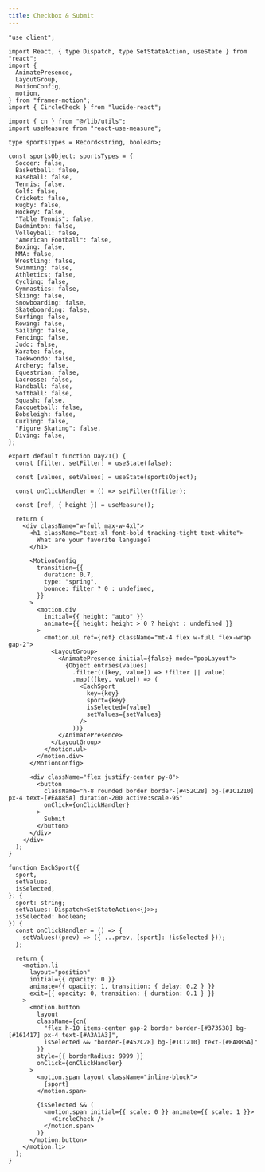 ```yaml
---
title: Checkbox & Submit
---
```


<ComponentPreview name="works-2" className="bg-black" />

<CodePreview>

```tsx showLineNumbers
"use client";

import React, { type Dispatch, type SetStateAction, useState } from "react";
import {
  AnimatePresence,
  LayoutGroup,
  MotionConfig,
  motion,
} from "framer-motion";
import { CircleCheck } from "lucide-react";

import { cn } from "@/lib/utils";
import useMeasure from "react-use-measure";

type sportsTypes = Record<string, boolean>;

const sportsObject: sportsTypes = {
  Soccer: false,
  Basketball: false,
  Baseball: false,
  Tennis: false,
  Golf: false,
  Cricket: false,
  Rugby: false,
  Hockey: false,
  "Table Tennis": false,
  Badminton: false,
  Volleyball: false,
  "American Football": false,
  Boxing: false,
  MMA: false,
  Wrestling: false,
  Swimming: false,
  Athletics: false,
  Cycling: false,
  Gymnastics: false,
  Skiing: false,
  Snowboarding: false,
  Skateboarding: false,
  Surfing: false,
  Rowing: false,
  Sailing: false,
  Fencing: false,
  Judo: false,
  Karate: false,
  Taekwondo: false,
  Archery: false,
  Equestrian: false,
  Lacrosse: false,
  Handball: false,
  Softball: false,
  Squash: false,
  Racquetball: false,
  Bobsleigh: false,
  Curling: false,
  "Figure Skating": false,
  Diving: false,
};

export default function Day21() {
  const [filter, setFilter] = useState(false);

  const [values, setValues] = useState(sportsObject);

  const onClickHandler = () => setFilter(!filter);

  const [ref, { height }] = useMeasure();

  return (
    <div className="w-full max-w-4xl">
      <h1 className="text-xl font-bold tracking-tight text-white">
        What are your favorite language?
      </h1>

      <MotionConfig
        transition={{
          duration: 0.7,
          type: "spring",
          bounce: filter ? 0 : undefined,
        }}
      >
        <motion.div
          initial={{ height: "auto" }}
          animate={{ height: height > 0 ? height : undefined }}
        >
          <motion.ul ref={ref} className="mt-4 flex w-full flex-wrap gap-2">
            <LayoutGroup>
              <AnimatePresence initial={false} mode="popLayout">
                {Object.entries(values)
                  .filter(([key, value]) => !filter || value)
                  .map(([key, value]) => (
                    <EachSport
                      key={key}
                      sport={key}
                      isSelected={value}
                      setValues={setValues}
                    />
                  ))}
              </AnimatePresence>
            </LayoutGroup>
          </motion.ul>
        </motion.div>
      </MotionConfig>

      <div className="flex justify-center py-8">
        <button
          className="h-8 rounded border border-[#452C28] bg-[#1C1210] px-4 text-[#EA885A] duration-200 active:scale-95"
          onClick={onClickHandler}
        >
          Submit
        </button>
      </div>
    </div>
  );
}

function EachSport({
  sport,
  setValues,
  isSelected,
}: {
  sport: string;
  setValues: Dispatch<SetStateAction<{}>>;
  isSelected: boolean;
}) {
  const onClickHandler = () => {
    setValues((prev) => ({ ...prev, [sport]: !isSelected }));
  };

  return (
    <motion.li
      layout="position"
      initial={{ opacity: 0 }}
      animate={{ opacity: 1, transition: { delay: 0.2 } }}
      exit={{ opacity: 0, transition: { duration: 0.1 } }}
    >
      <motion.button
        layout
        className={cn(
          "flex h-10 items-center gap-2 border border-[#373538] bg-[#161417] px-4 text-[#A3A1A3]",
          isSelected && "border-[#452C28] bg-[#1C1210] text-[#EA885A]"
        )}
        style={{ borderRadius: 9999 }}
        onClick={onClickHandler}
      >
        <motion.span layout className="inline-block">
          {sport}
        </motion.span>

        {isSelected && (
          <motion.span initial={{ scale: 0 }} animate={{ scale: 1 }}>
            <CircleCheck />
          </motion.span>
        )}
      </motion.button>
    </motion.li>
  );
}
```

</CodePreview>
